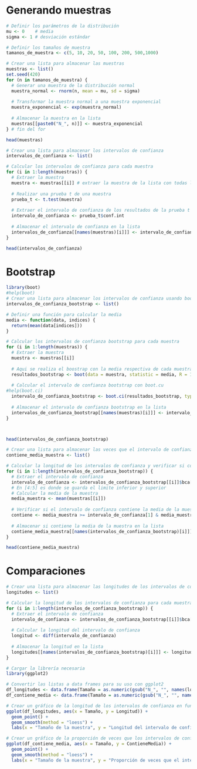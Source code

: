 # Generando muestras
```{r}
# Definir los parámetros de la distribución
mu <- 0    # media
sigma <- 1 # desviación estándar

# Definir los tamaños de muestra
tamanos_de_muestra <- c(5, 10, 20, 50, 100, 200, 500,1000)

# Crear una lista para almacenar las muestras
muestras <- list()
set.seed(420)
for (n in tamanos_de_muestra) {
  # Generar una muestra de la distribución normal
  muestra_normal <- rnorm(n, mean = mu, sd = sigma)
  
  # Transformar la muestra normal a una muestra exponencial
  muestra_exponencial <- exp(muestra_normal)
  
  # Almacenar la muestra en la lista
  muestras[[paste0("N_", n)]] <- muestra_exponencial
} # fin del for


```


```{r}
head(muestras)
```


```{r}
# Crear una lista para almacenar los intervalos de confianza
intervalos_de_confianza <- list()

# Calcular los intervalos de confianza para cada muestra
for (i in 1:length(muestras)) {
  # Extraer la muestra
  muestra <- muestras[[i]] # extraer la muestra de la lista con todas las muestras
  
  # Realizar una prueba t de una muestra
  prueba_t <- t.test(muestra)
  
  # Extraer el intervalo de confianza de los resultados de la prueba t
  intervalo_de_confianza <- prueba_t$conf.int
  
  # Almacenar el intervalo de confianza en la lista
  intervalos_de_confianza[[names(muestras)[i]]] <- intervalo_de_confianza
}

```


```{r}
head(intervalos_de_confianza)

```


# Bootstrap


```{r}

library(boot)
#help(boot)
# Crear una lista para almacenar los intervalos de confianza usando bootstrap
intervalos_de_confianza_bootstrap <- list()

# Definir una función para calcular la media
media <- function(data, indices) {
  return(mean(data[indices]))
}

# Calcular los intervalos de confianza bootstrap para cada muestra
for (i in 1:length(muestras)) {
  # Extraer la muestra
  muestra <- muestras[[i]]
  
  # Aqui se realiza el boostrap con la media respectiva de cada muestra un total de R= 1000  (repeticiones)
  resultados_bootstrap <- boot(data = muestra, statistic = media, R = 1000)
  
  # Calcular el intervalo de confianza bootstrap con boot.cu
#help(boot.ci)
  intervalo_de_confianza_bootstrap <- boot.ci(resultados_bootstrap, type = "bca")
  
  # Almacenar el intervalo de confianza bootstrap en la lista
  intervalos_de_confianza_bootstrap[[names(muestras)[i]]] <- intervalo_de_confianza_bootstrap
}




```


```{r}
head(intervalos_de_confianza_bootstrap)
```



```{r}
# Crear una lista para almacenar las veces que el intervalo de confianza bootstrap contiene la media de la muestra
contiene_media_muestra <- list()

# Calcular la longitud de los intervalos de confianza y verificar si contienen la media de la muestra
for (i in 1:length(intervalos_de_confianza_bootstrap)) {
  # Extraer el intervalo de confianza
  intervalo_de_confianza <- intervalos_de_confianza_bootstrap[[i]]$bca[4:5]
  # En [4:5] es donde se guarda el limite inferior y superior
  # Calcular la media de la muestra
  media_muestra <- mean(muestras[[i]])
  
  # Verificar si el intervalo de confianza contiene la media de la muestra
  contiene <- media_muestra >= intervalo_de_confianza[1] & media_muestra <= intervalo_de_confianza[2]
  
  # Almacenar si contiene la media de la muestra en la lista
  contiene_media_muestra[[names(intervalos_de_confianza_bootstrap)[i]]] <- contiene
}

```

```{r}
head(contiene_media_muestra)
```


# Comparaciones

```{r}
# Crear una lista para almacenar las longitudes de los intervalos de confianza
longitudes <- list()

# Calcular la longitud de los intervalos de confianza para cada muestra
for (i in 1:length(intervalos_de_confianza_bootstrap)) {
  # Extraer el intervalo de confianza
  intervalo_de_confianza <- intervalos_de_confianza_bootstrap[[i]]$bca[4:5]
  
  # Calcular la longitud del intervalo de confianza
  longitud <- diff(intervalo_de_confianza)
  
  # Almacenar la longitud en la lista
  longitudes[[names(intervalos_de_confianza_bootstrap)[i]]] <- longitud
}


```


```{r}
# Cargar la librería necesaria
library(ggplot2)

# Convertir las listas a data frames para su uso con ggplot2
df_longitudes <- data.frame(Tamaño = as.numeric(gsub("N_", "", names(longitudes))), Longitud = unlist(longitudes))
df_contiene_media <- data.frame(Tamaño = as.numeric(gsub("N_", "", names(contiene_media_muestra))), ContieneMedia = unlist(contiene_media_muestra))

# Crear un gráfico de la longitud de los intervalos de confianza en función del tamaño de la muestra
ggplot(df_longitudes, aes(x = Tamaño, y = Longitud)) +
  geom_point() +
  geom_smooth(method = "loess") +
  labs(x = "Tamaño de la muestra", y = "Longitud del intervalo de confianza", title = "Longitud del intervalo de confianza en función del tamaño de la muestra")

# Crear un gráfico de la proporción de veces que los intervalos de confianza contienen la media de la muestra en función del tamaño de la muestra
ggplot(df_contiene_media, aes(x = Tamaño, y = ContieneMedia)) +
  geom_point() +
  geom_smooth(method = "loess") +
  labs(x = "Tamaño de la muestra", y = "Proporción de veces que el intervalo de confianza contiene la media de la muestra", title = "Proporción de veces que el intervalo de confianza contiene la media de la muestra en función del tamaño de la muestra")


```

